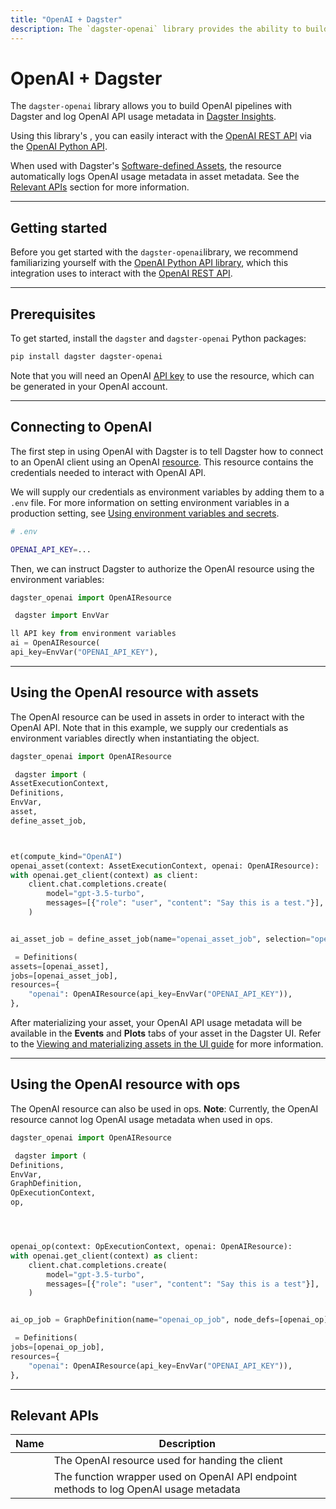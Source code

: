 ```yaml
---
title: "OpenAI + Dagster"
description: The `dagster-openai` library provides the ability to build OpenAI pipelines with Dagster and log OpenAI API usage metadata in Dagster Insights.
---
```


# OpenAI + Dagster

The `dagster-openai` library allows you to build OpenAI pipelines with Dagster and log OpenAI API usage metadata in [Dagster Insights](/dagster-cloud/insights).

Using this library's <PyObject module="dagster_openai" object="OpenAIResource" />, you can easily interact with the [OpenAI REST API](https://platform.openai.com/docs/introduction) via the [OpenAI Python API](https://github.com/openai/openai-python).

When used with Dagster's [Software-defined Assets](/concepts/assets/software-defined-assets), the resource automatically logs OpenAI usage metadata in asset metadata. See the [Relevant APIs](#relevant-apis) section for more information.

---

## Getting started

Before you get started with the `dagster-openai`library, we recommend familiarizing yourself with the [OpenAI Python API library](https://github.com/openai/openai-python), which this integration uses to interact with the [OpenAI REST API](https://platform.openai.com/docs/introduction).

---

## Prerequisites

To get started, install the `dagster` and `dagster-openai` Python packages:

```bash
pip install dagster dagster-openai
```

Note that you will need an OpenAI [API key](https://platform.openai.com/api-keys) to use the resource, which can be generated in your OpenAI account.

---

## Connecting to OpenAI

The first step in using OpenAI with Dagster is to tell Dagster how to connect to an OpenAI client using an OpenAI [resource](/concepts/resources). This resource contains the credentials needed to interact with OpenAI API.

We will supply our credentials as environment variables by adding them to a `.env` file. For more information on setting environment variables in a production setting, see [Using environment variables and secrets](/guides/dagster/using-environment-variables-and-secrets).

```bash
# .env

OPENAI_API_KEY=...
```

Then, we can instruct Dagster to authorize the OpenAI resource using the environment variables:

```python startafter=start_example endbefore=end_example file=/integrations/openai/resource.py dedent=4
dagster_openai import OpenAIResource

 dagster import EnvVar

ll API key from environment variables
ai = OpenAIResource(
api_key=EnvVar("OPENAI_API_KEY"),
```

---

## Using the OpenAI resource with assets

The OpenAI resource can be used in assets in order to interact with the OpenAI API. Note that in this example, we supply our credentials as environment variables directly when instantiating the <PyObject object="Definitions" /> object.

```python startafter=start_example endbefore=end_example file=/integrations/openai/assets.py dedent=4
dagster_openai import OpenAIResource

 dagster import (
AssetExecutionContext,
Definitions,
EnvVar,
asset,
define_asset_job,



et(compute_kind="OpenAI")
openai_asset(context: AssetExecutionContext, openai: OpenAIResource):
with openai.get_client(context) as client:
    client.chat.completions.create(
        model="gpt-3.5-turbo",
        messages=[{"role": "user", "content": "Say this is a test."}],
    )


ai_asset_job = define_asset_job(name="openai_asset_job", selection="openai_asset")

 = Definitions(
assets=[openai_asset],
jobs=[openai_asset_job],
resources={
    "openai": OpenAIResource(api_key=EnvVar("OPENAI_API_KEY")),
},
```

After materializing your asset, your OpenAI API usage metadata will be available in the **Events** and **Plots** tabs of your asset in the Dagster UI. Refer to the [Viewing and materializing assets in the UI guide](https://docs.dagster.io/concepts/assets/software-defined-assets#viewing-and-materializing-assets-in-the-ui) for more information.

---

## Using the OpenAI resource with ops

The OpenAI resource can also be used in ops. **Note**: Currently, the OpenAI resource cannot log OpenAI usage metadata when used in ops.

```python startafter=start_example endbefore=end_example file=/integrations/openai/ops.py dedent=4
dagster_openai import OpenAIResource

 dagster import (
Definitions,
EnvVar,
GraphDefinition,
OpExecutionContext,
op,




openai_op(context: OpExecutionContext, openai: OpenAIResource):
with openai.get_client(context) as client:
    client.chat.completions.create(
        model="gpt-3.5-turbo",
        messages=[{"role": "user", "content": "Say this is a test"}],
    )


ai_op_job = GraphDefinition(name="openai_op_job", node_defs=[openai_op]).to_job()

 = Definitions(
jobs=[openai_op_job],
resources={
    "openai": OpenAIResource(api_key=EnvVar("OPENAI_API_KEY")),
},
```

---

## Relevant APIs

| Name                                                              | Description                                                                           |
| ----------------------------------------------------------------- | ------------------------------------------------------------------------------------- |
| <PyObject module="dagster_openai" object="OpenAIResource" />      | The OpenAI resource used for handing the client                                       |
| <PyObject module="dagster_openai" object="with_usage_metadata" /> | The function wrapper used on OpenAI API endpoint methods to log OpenAI usage metadata |
